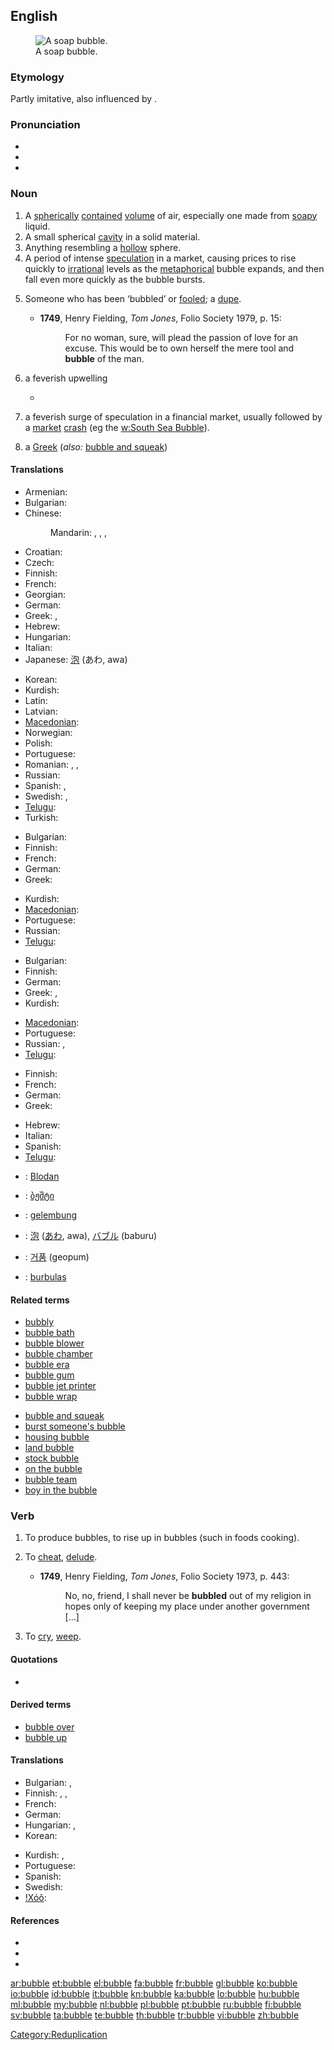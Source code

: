 {{wikipedia}}
==English==
[[File:Reflection_in_a_soap_bubble_edit.jpg|thumb|A soap bubble.]]

===Etymology===
Partly imitative, also influenced by {{term|burble}}.

===Pronunciation===
* {{IPA|/ˈbʌb.əl/}}
* {{audio|en-us-bubble.ogg|Audio (US)}}
* {{rhymes|ʌbəl}}

===Noun===
{{en-noun}}

# A [[spherical]]ly [[contained]] [[volume]] of air, especially one made from [[soapy]] liquid.
# A small spherical [[cavity]] in a solid material.
# Anything resembling a [[hollow]] sphere.
# A period of intense [[speculation]] in a market, causing prices to rise quickly to [[irrational]] levels as the [[metaphorical]] bubble expands, and then fall even more quickly as the bubble bursts.
# {{obsolete}} Someone who has been ‘bubbled’ or [[fooled]]; a [[dupe]].
#* '''1749''', Henry Fielding, ''Tom Jones'', Folio Society 1979, p. 15:
#*: For no woman, sure, will plead the passion of love for an excuse.  This would be to own herself the mere tool and '''bubble''' of the man.
# {{figuratively}} a feverish upwelling
#* {{quote-news
|year=2011
|date=January 23
|author=Alistair Magowan 
|title=Blackburn 2 - 0 West Brom
|work=BBC
|url=http://news.bbc.co.uk/sport2/hi/football/eng_prem/9366756.stm
|page=
|passage=Thomas, so often West Brom's most positive attacker down their left side and up against Salgado, twice almost burst the '''bubble''' of excitement around the ground but he had two efforts superbly saved by Robinson. }}
# {{figuratively}} a feverish surge of speculation in a financial market, usually followed by a [[market]] [[crash]] (eg the [[w:South Sea Bubble]]).
# {{Cockney rhyming slang}} a [[Greek]] (''also:'' [[bubble and squeak]])

====Translations====
{{trans-top|spherically contained volume of air}}
* Armenian: {{t-|hy|պղպջակ|tr=pġpǰak}}
* Bulgarian: {{t|bg|мехурче|n}}
* Chinese:
*: Mandarin: {{t-|cmn|泡|tr=pào|sc=Hani}}, {{t|cmn|氣泡|sc=Hani}}, {{t|cmn|气泡|tr=qìpào|sc=Hani}}, {{t|cmn|泡沫|tr=pàomò|sc=Hani}}
* Croatian: {{t|hr|mjehurić|m}}
* Czech: {{t-|cs|bublina|f}}
* Finnish: {{t-|fi|kupla}}
* French: {{t+|fr|bulle|f}}
* Georgian: {{t-|ka|ბუშტი|tr=bušti|sc=Geor|xs=Georgian}}
* German: {{t+|de|Blase|f}}
* Greek: {{t+|el|φυσαλίδα|f|tr=fisalíδa}},  {{t|el|πομφόλυγα|f|tr=pomfóliγa}}
* Hebrew: {{t+|he|בועה|f|tr=bu'a}}
* Hungarian: {{t+|hu|buborék}}
* Italian: {{t+|it|bolla|f}}
* Japanese: [[泡]] (あわ, awa)
{{trans-mid}}
* Korean: {{t+|ko|거품|tr=geopum|sc=Hang}}
* Kurdish: {{t|ku|بڵق|sc=ku-Arab}}
* Latin: {{t-|la|bulla|f}}
* Latvian: {{t-|lv|burbulis|m|xs=Latvian}}
* [[Macedonian]]: {{t|mk|меур|m|tr=méur}}
* Norwegian: {{t|no|bubla|f}}
* Polish: {{t+|pl|bańka|f}}
* Portuguese: {{t+|pt|bolha|f}}
* Romanian: {{t|ro|balon|n}}, {{t|ro|bășică|f}}, {{t|ro|bulă|f}}
* Russian: {{t|ru|пузырь|m|tr=puzýr'}}
* Spanish: {{t+|es|burbuja|f}}, {{t-|es|pompa|f}} {{qualifier|soap bubble}}
* Swedish: {{t+|sv|bubbla|c}}, {{t|sv|såpbubblor}} {{qualifier|soap bubble}}
* [[Telugu]]: {{t|te|బుడగ|tr=buDaga}}
* Turkish: {{t+|tr|köpük}}
{{trans-bottom}}

{{trans-top|small spherical cavity in a solid}}
* Bulgarian: {{t|bg|мехурче|n}}
* Finnish: {{t-|fi|kupla}}
* French: {{t+|fr|trou|m}}
* German: {{t+|de|Blase|f}}
* Greek: {{t+|el|φυσαλίδα|tr=fisalíδa}}
{{trans-mid}}
* Kurdish: {{t|ku|بڵق|sc=ku-Arab}}
* [[Macedonian]]: {{t|mk|меурче|n|tr=méurče}}
* Portuguese: {{t+|pt|bolha|f}}
* Russian: {{t|ru|пузырёк|m}}
* [[Telugu]]: {{t|te|బుడగ|tr=buDaga}}
{{trans-bottom}}

{{trans-top|anything resembling a hollow sphere}}
* Bulgarian: {{t+|bg|мехур|m}}
* Finnish: {{t-|fi|kupla}}
* German: {{t+|de|Blase|f}}
* Greek: {{t+|el|φυσαλίδα|f|tr=fisalíδa}},  {{t+|el|φούσκα|f|tr=fúska}}
* Kurdish: {{t|ku|بڵق|sc=ku-Arab}}
{{trans-mid}}
* [[Macedonian]]: {{t|mk|меур|m|tr=méur}}
* Portuguese: {{t+|pt|bolha|f}}
* Russian: {{t|ru|пузырь|m|tr=puzýr'}}, {{t|ru|пузырёк|m|tr=puzyr'ók}}
* [[Telugu]]: {{t|te|బుడగ|tr=buDaga}}
{{trans-bottom}}

{{trans-top|period of intense speculation in a market}}
* Finnish: {{t-|fi|kupla}}
* French: {{t+|fr|bulle|f}}
* German: {{t+|de|Blase|m}}
* Greek: {{t+|el|φούσκα|f|tr=fúska}}
{{trans-mid}}
* Hebrew: {{t+|he|בועה|f|tr=bu'a}}
* Italian: {{t+|it|bolla|f}}
* Spanish: {{t+|es|burbuja|f}}
* [[Telugu]]: {{t|te|బుడగ|tr=buDaga}}
{{trans-bottom}}

{{checktrans-top}}
* {{ttbc|bar}}: [[Blodan]] {{f}}
* {{ttbc|ka}}: [[ბჟშტი]]
* {{ttbc|id}}: [[gelembung]]
{{trans-mid}}
* {{ttbc|ja}}: [[泡]] ([[あわ]], awa), [[バブル]] (baburu)
* {{ttbc|ko}}: [[거품]] (geopum)
* {{ttbc|lt}}: [[burbulas]] {{m}}
{{trans-bottom}}

====Related terms====
{{rel-top|terms related to "bubble"}}
* [[bubbly]]
* [[bubble bath]]
* [[bubble blower]]
* [[bubble chamber]]
* [[bubble era]]
* [[bubble gum]]
* [[bubble jet printer]]
* [[bubble wrap]]
{{rel-mid}}
* [[bubble and squeak]]
* [[burst someone's bubble]]
* [[housing bubble]]
* [[land bubble]]
* [[stock bubble]]
* [[on the bubble]]
* [[bubble team]]
* [[boy in the bubble]]
{{rel-bottom}}

===Verb===
{{en-verb|bubbl|es}}

# {{intransitive}} To produce bubbles, to rise up in bubbles (such in foods cooking).
# {{transitive|archaic}} To [[cheat]], [[delude]].
#* '''1749''', Henry Fielding, ''Tom Jones'', Folio Society 1973, p. 443:
#*: No, no, friend, I shall never be '''bubbled''' out of my religion in hopes only of keeping my place under another government [...]
# {{intransitive|Scotland|and|Northern England}} To [[cry]], [[weep]].

====Quotations====
* {{seeCites}}

====Derived terms====
* [[bubble over]]
* [[bubble up]]

====Translations====
{{trans-top|to rise up in bubbles}}
* Bulgarian: {{t|bg|кипя}},  {{t|bg|клокоча}}
* Finnish: {{t-|fi|kuplia}}, {{t|fi|poreilla}},  {{t-|fi|porista}}
* French: {{t|fr|bouillonner}}
* German: {{t+|de|blubbern}}
* Hungarian: {{t-|hu|buborékol}}, {{t|hu|bugyborékol}}
* Korean: {{t|ko|부글거리다|tr=bugeul-georida|sc=Hang}}
{{trans-mid}}
* Kurdish: {{t|ku|بڵق کردن|sc=ku-Arab}}, {{t|ku|بڵقه‌بڵق کردن|sc=ku-Arab}}
* Portuguese: {{t-|pt|borbulhar}}
* Spanish: {{t-|es|burbujear}}
* Swedish: {{t+|sv|bubbla}}
* [[!Xóõ]]: {{tø|nmn|tsàhã}}
{{trans-bottom}}

{{trans-see|to cheat, delude|cheat}}

{{trans-see|to cry, weep|weep}}

====References====
* {{R:Dobson & Irwin Newcastle 1970}}
* {{R:New Geordie Dictionary 1987}}
* {{R:Northeast Dialect 2005}}

[[Category:Reduplication]]

[[ar:bubble]]
[[et:bubble]]
[[el:bubble]]
[[fa:bubble]]
[[fr:bubble]]
[[gl:bubble]]
[[ko:bubble]]
[[io:bubble]]
[[id:bubble]]
[[it:bubble]]
[[kn:bubble]]
[[ka:bubble]]
[[lo:bubble]]
[[hu:bubble]]
[[ml:bubble]]
[[my:bubble]]
[[nl:bubble]]
[[pl:bubble]]
[[pt:bubble]]
[[ru:bubble]]
[[fi:bubble]]
[[sv:bubble]]
[[ta:bubble]]
[[te:bubble]]
[[th:bubble]]
[[tr:bubble]]
[[vi:bubble]]
[[zh:bubble]]